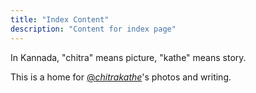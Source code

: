 ```yaml
---
title: "Index Content"
description: "Content for index page"
---
```


In Kannada, "chitra" means picture, "kathe" means story. 

This is a home for [@_chitrakathe_](https://instagram.com/_chitrakathe_)'s photos and writing. 